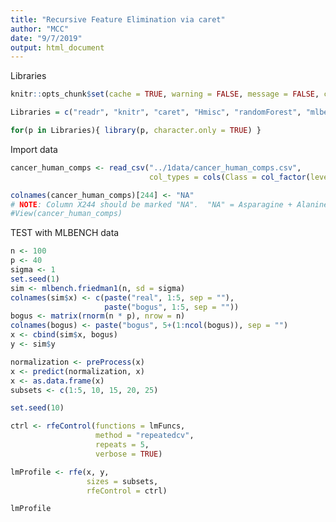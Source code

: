 ```yaml
---
title: "Recursive Feature Elimination via caret"
author: "MCC"
date: "9/7/2019"
output: html_document
---
```


Libraries  
```r
knitr::opts_chunk$set(cache = TRUE, warning = FALSE, message = FALSE, cache.lazy = FALSE)

Libraries = c("readr", "knitr", "caret", "Hmisc", "randomForest", "mlbench")

for(p in Libraries){ library(p, character.only = TRUE) }
```

Import data
```r
cancer_human_comps <- read_csv("../1data/cancer_human_comps.csv",
                               col_types = cols(Class = col_factor(levels = c("0","1"))))

colnames(cancer_human_comps)[244] <- "NA" 
# NOTE: Column X244 should be marked "NA".  "NA" = Asparagine + Alanine
#View(cancer_human_comps)
```


TEST with MLBENCH data
```r
n <- 100
p <- 40
sigma <- 1
set.seed(1)
sim <- mlbench.friedman1(n, sd = sigma)
colnames(sim$x) <- c(paste("real", 1:5, sep = ""),
                     paste("bogus", 1:5, sep = ""))
bogus <- matrix(rnorm(n * p), nrow = n)
colnames(bogus) <- paste("bogus", 5+(1:ncol(bogus)), sep = "")
x <- cbind(sim$x, bogus)
y <- sim$y
```

```r
normalization <- preProcess(x)
x <- predict(normalization, x)
x <- as.data.frame(x)
subsets <- c(1:5, 10, 15, 20, 25)
```

```r
set.seed(10)

ctrl <- rfeControl(functions = lmFuncs,
                   method = "repeatedcv",
                   repeats = 5,
                   verbose = TRUE)

lmProfile <- rfe(x, y,
                 sizes = subsets,
                 rfeControl = ctrl)

lmProfile
```

